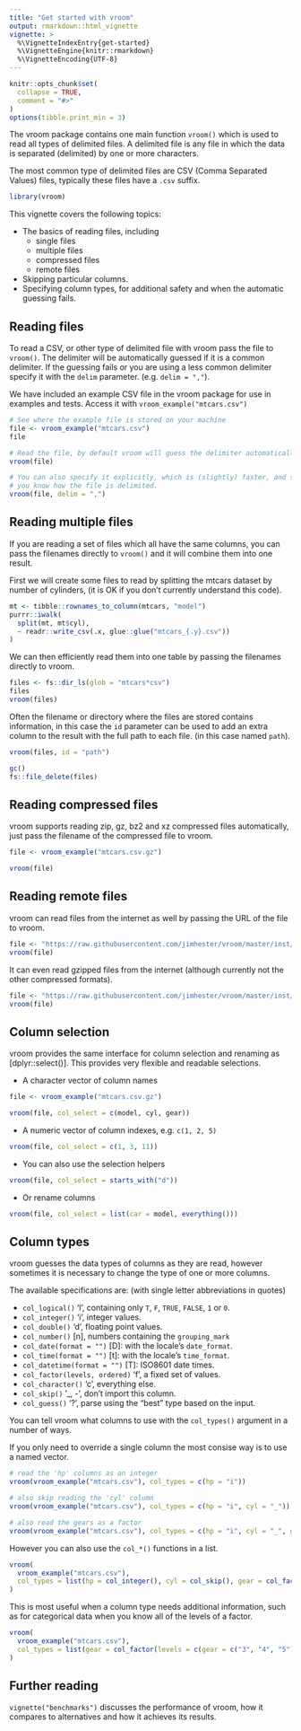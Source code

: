 ```yaml
---
title: "Get started with vroom"
output: rmarkdown::html_vignette
vignette: >
  %\VignetteIndexEntry{get-started}
  %\VignetteEngine{knitr::rmarkdown}
  %\VignetteEncoding{UTF-8}
---
```


```r
knitr::opts_chunk$set(
  collapse = TRUE,
  comment = "#>"
)
options(tibble.print_min = 3)
```

The vroom package contains one main function `vroom()` which is used to
read all types of delimited files. A delimited file is any file in
which the data is separated (delimited) by one or more characters.

The most common type of delimited files are CSV (Comma Separated
Values) files, typically these files have a `.csv` suffix.

```r
library(vroom)
```

This vignette covers the following topics:

- The basics of reading files, including
  - single files
  - multiple files
  - compressed files
  - remote files
- Skipping particular columns.
- Specifying column types, for additional safety and when the automatic guessing
  fails.

## Reading files
To read a CSV, or other type of delimited file with vroom pass the file to
`vroom()`. The delimiter will be automatically guessed if it is a common
delimiter. If the guessing fails or you are using a less common delimiter
specify it with the `delim` parameter. (e.g. `delim = ","`).

We have included an example CSV file in the vroom package for use in examples
and tests. Access it with `vroom_example("mtcars.csv")`

```r
# See where the example file is stored on your machine
file <- vroom_example("mtcars.csv")
file

# Read the file, by default vroom will guess the delimiter automatically.
vroom(file)

# You can also specify it explicitly, which is (slightly) faster, and safer if
# you know how the file is delimited.
vroom(file, delim = ",")
```

## Reading multiple files

If you are reading a set of files which all have the same columns, you can pass
the filenames directly to `vroom()` and it will combine them into one
result.

First we will create some files to read by splitting the mtcars dataset by
number of cylinders, (it is OK if you don't currently understand this code).
```r
mt <- tibble::rownames_to_column(mtcars, "model")
purrr::iwalk(
  split(mt, mt$cyl),
  ~ readr::write_csv(.x, glue::glue("mtcars_{.y}.csv"))
)
```

We can then efficiently read them into one table by passing the filenames directly
to vroom.

```r
files <- fs::dir_ls(glob = "mtcars*csv")
files
vroom(files)
```

Often the filename or directory where the files are stored contains
information, in this case the `id` parameter can be used to add an extra column
to the result with the full path to each file. (in this case named `path`).

```r
vroom(files, id = "path")
```

```r
gc()
fs::file_delete(files)
```

## Reading compressed files

vroom supports reading zip, gz, bz2 and xz compressed files automatically,
just pass the filename of the compressed file to vroom.

```r
file <- vroom_example("mtcars.csv.gz")

vroom(file)
```

## Reading remote files

vroom can read files from the internet as well by passing the URL of the file
to vroom.

```r
file <- "https://raw.githubusercontent.com/jimhester/vroom/master/inst/extdata/mtcars.csv"
vroom(file)
```

It can even read gzipped files from the internet (although currently not the other
compressed formats).

```r
file <- "https://raw.githubusercontent.com/jimhester/vroom/master/inst/extdata/mtcars.csv.gz"
vroom(file)
```

## Column selection

vroom provides the same interface for column selection and renaming as
[dplyr::select()]. This provides very flexible and readable selections.

- A character vector of column names
```r
file <- vroom_example("mtcars.csv.gz")

vroom(file, col_select = c(model, cyl, gear))
```
- A numeric vector of column indexes, e.g. `c(1, 2, 5)`
```r
vroom(file, col_select = c(1, 3, 11))
```
- You can also use the selection helpers
```r
vroom(file, col_select = starts_with("d"))
```
- Or rename columns
```r
vroom(file, col_select = list(car = model, everything()))
```

## Column types

vroom guesses the data types of columns as they are read, however sometimes it
is necessary to change the type of one or more columns.

The available specifications are: (with single letter abbreviations in quotes)

* `col_logical()` 'l', containing only `T`, `F`, `TRUE`, `FALSE`, `1` or `0`.
* `col_integer()` 'i', integer values.
* `col_double()` 'd', floating point values.
* `col_number()` [n], numbers containing the `grouping_mark`
* `col_date(format = "")` [D]: with the locale's `date_format`.
* `col_time(format = "")` [t]: with the locale's `time_format`.
* `col_datetime(format = "")` [T]: ISO8601 date times.
* `col_factor(levels, ordered)` 'f', a fixed set of values.
* `col_character()` 'c', everything else.
* `col_skip()` '_, -', don't import this column.
* `col_guess()` '?', parse using the "best" type based on the input.

You can tell vroom what columns to use with the `col_types()` argument in a number of ways.

If you only need to override a single column the most consise way is to use a named vector.

```r
# read the 'hp' columns as an integer
vroom(vroom_example("mtcars.csv"), col_types = c(hp = "i"))

# also skip reading the 'cyl' column
vroom(vroom_example("mtcars.csv"), col_types = c(hp = "i", cyl = "_"))

# also read the gears as a factor
vroom(vroom_example("mtcars.csv"), col_types = c(hp = "i", cyl = "_", gear = "f"))
```

However you can also use the `col_*()` functions in a list.

```r
vroom(
  vroom_example("mtcars.csv"),
  col_types = list(hp = col_integer(), cyl = col_skip(), gear = col_factor())
)
```

This is most useful when a column type needs additional information, such as
for categorical data when you know all of the levels of a factor.

```r
vroom(
  vroom_example("mtcars.csv"),
  col_types = list(gear = col_factor(levels = c(gear = c("3", "4", "5"))))
)
```

## Further reading

`vignette("benchmarks")` discusses the performance of vroom, how it compares to
alternatives and how it achieves its results.
